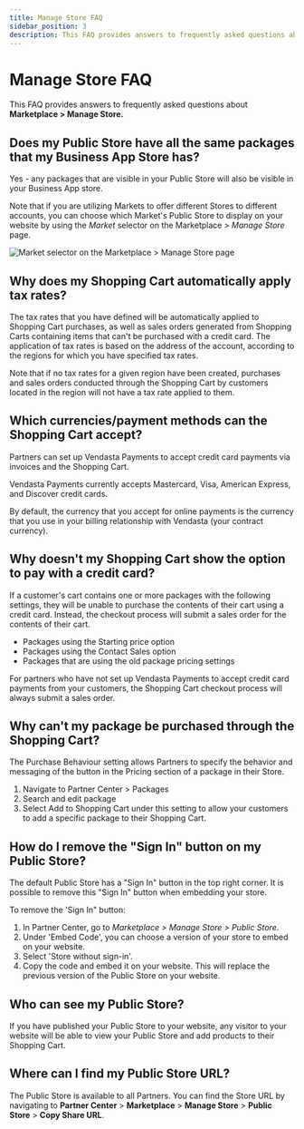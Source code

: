 ```yaml
---
title: Manage Store FAQ
sidebar_position: 3
description: This FAQ provides answers to frequently asked questions about Marketplace > Manage Store.
---
```


# Manage Store FAQ

This FAQ provides answers to frequently asked questions about **Marketplace > Manage Store.**

## Does my Public Store have all the same packages that my Business App Store has?

Yes - any packages that are visible in your Public Store will also be visible in your Business App store. 

Note that if you are utilizing Markets to offer different Stores to different accounts, you can choose which Market's Public Store to display on your website by using the *Market* selector on the Marketplace > *Manage Store* page. 

![Market selector on the Marketplace > Manage Store page](./img/marketplace/manage-store-faq-market-selector.jpg)

## Why does my Shopping Cart automatically apply tax rates?

The tax rates that you have defined will be automatically applied to Shopping Cart purchases, as well as sales orders generated from Shopping Carts containing items that can't be purchased with a credit card. The application of tax rates is based on the address of the account, according to the regions for which you have specified tax rates. 

Note that if no tax rates for a given region have been created, purchases and sales orders conducted through the Shopping Cart by customers located in the region will not have a tax rate applied to them.

## Which currencies/payment methods can the Shopping Cart accept?

Partners can set up Vendasta Payments to accept credit card payments via invoices and the Shopping Cart.

Vendasta Payments currently accepts Mastercard, Visa, American Express, and Discover credit cards.

By default, the currency that you accept for online payments is the currency that you use in your billing relationship with Vendasta (your contract currency). 

## Why doesn't my Shopping Cart show the option to pay with a credit card?

If a customer's cart contains one or more packages with the following settings, they will be unable to purchase the contents of their cart using a credit card. Instead, the checkout process will submit a sales order for the contents of their cart.

- Packages using the Starting price option
- Packages using the Contact Sales option
- Packages that are using the old package pricing settings 

For partners who have not set up Vendasta Payments to accept credit card payments from your customers, the Shopping Cart checkout process will always submit a sales order.

## Why can't my package be purchased through the Shopping Cart?

The Purchase Behaviour setting allows Partners to specify the behavior and messaging of the button in the Pricing section of a package in their Store.

1. Navigate to Partner Center > Packages
2. Search and edit package
3. Select Add to Shopping Cart under this setting to allow your customers to add a specific package to their Shopping Cart.

## How do I remove the "Sign In" button on my Public Store?

The default Public Store has a "Sign In" button in the top right corner. It is possible to remove this "Sign In" button when embedding your store.

To remove the 'Sign In" button:

1. In Partner Center, go to *Marketplace > Manage Store > Public Store*.
2. Under 'Embed Code', you can choose a version of your store to embed on your website.
3. Select 'Store without sign-in'.
4. Copy the code and embed it on your website. This will replace the previous version of the Public Store on your website. 

## Who can see my Public Store?

If you have published your Public Store to your website, any visitor to your website will be able to view your Public Store and add products to their Shopping Cart. 

## Where can I find my Public Store URL?

The Public Store is available to all Partners. You can find the Store URL by navigating to **Partner Center** > **Marketplace** > **Manage Store** > **Public Store** > **Copy Share URL**.